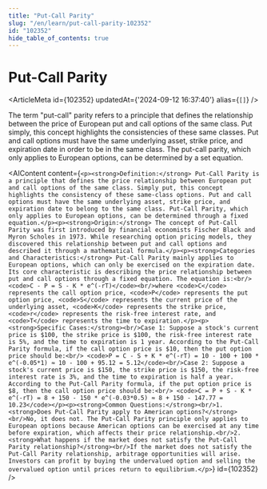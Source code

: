```yaml
---
title: "Put-Call Parity"
slug: "/en/learn/put-call-parity-102352"
id: "102352"
hide_table_of_contents: true
---
```



# Put-Call Parity

<ArticleMeta id={102352} updatedAt={'2024-09-12 16:37:40'} alias={`[]`} />
<div className='border-solid border-b border-t-0 my-4 border-[var(--ifm-color-gray-300)]' />

The term "put-call" parity refers to a principle that defines the relationship between the price of European put and call options of the same class. Put simply, this concept highlights the consistencies of these same classes. Put and call options must have the same underlying asset, strike price, and expiration date in order to be in the same class. The put-call parity, which only applies to European options, can be determined by a set equation.

<AIContent content={`<p><strong>Definition:</strong> Put-Call Parity is a principle that defines the price relationship between European put and call options of the same class. Simply put, this concept highlights the consistency of these same-class options. Put and call options must have the same underlying asset, strike price, and expiration date to belong to the same class. Put-Call Parity, which only applies to European options, can be determined through a fixed equation.</p><p><strong>Origin:</strong> The concept of Put-Call Parity was first introduced by financial economists Fischer Black and Myron Scholes in 1973. While researching option pricing models, they discovered this relationship between put and call options and described it through a mathematical formula.</p><p><strong>Categories and Characteristics:</strong> Put-Call Parity mainly applies to European options, which can only be exercised on the expiration date. Its core characteristic is describing the price relationship between put and call options through a fixed equation. The equation is:<br/> <code>C - P = S - K * e^(-rT)</code><br/>where <code>C</code> represents the call option price, <code>P</code> represents the put option price, <code>S</code> represents the current price of the underlying asset, <code>K</code> represents the strike price, <code>r</code> represents the risk-free interest rate, and <code>T</code> represents the time to expiration.</p><p><strong>Specific Cases:</strong><br/>Case 1: Suppose a stock's current price is $100, the strike price is $100, the risk-free interest rate is 5%, and the time to expiration is 1 year. According to the Put-Call Parity formula, if the call option price is $10, then the put option price should be:<br/> <code>P = C - S + K * e^(-rT) = 10 - 100 + 100 * e^(-0.05*1) ≈ 10 - 100 + 95.12 = 5.12</code><br/>Case 2: Suppose a stock's current price is $150, the strike price is $150, the risk-free interest rate is 3%, and the time to expiration is half a year. According to the Put-Call Parity formula, if the put option price is $8, then the call option price should be:<br/> <code>C = P + S - K * e^(-rT) = 8 + 150 - 150 * e^(-0.03*0.5) ≈ 8 + 150 - 147.77 = 10.23</code></p><p><strong>Common Questions:</strong><br/>1. <strong>Does Put-Call Parity apply to American options?</strong><br/>No, it does not. The Put-Call Parity principle only applies to European options because American options can be exercised at any time before expiration, which affects their price relationship.<br/>2. <strong>What happens if the market does not satisfy the Put-Call Parity relationship?</strong><br/>If the market does not satisfy the Put-Call Parity relationship, arbitrage opportunities will arise. Investors can profit by buying the undervalued option and selling the overvalued option until prices return to equilibrium.</p>`} id={102352} />
